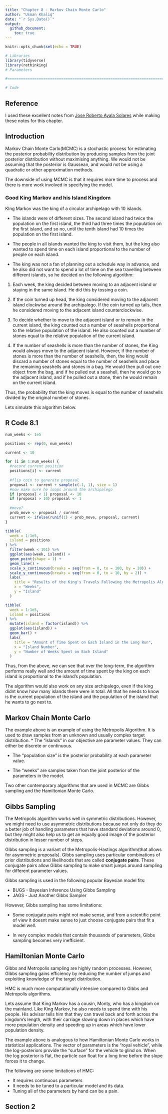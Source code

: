```yaml
---
title: "Chapter 8 - Markov Chain Monte Carlo"
author: "Usman Khaliq"
date: "`r Sys.Date()`"
output: 
  github_document:
    toc: true
---
```


```r
knitr::opts_chunk$set(echo = TRUE)
```

```r
# Libraries
library(tidyverse)
library(rethinking)
# Parameters

#===============================================================================

# Code
```

## Reference

I used these excellent notes from [Jose Roberto Ayala Solares](https://jroberayalas.netlify.app/post/notes-on-statistical-rethinking-chapter-8-mcmc/) while making these notes for this chapter. 

## Introduction

Markov Chain Monte Carlo(MCMC) is a stochastic process for estimating the posterior probability distribution by producing samples from the joint posterior distribution without maximising anything. We would not be assuming that the posterior is Gaussean, and would not be using a quadratic or other approximation methods. 

The downside of using MCMC is that it requires more time to process and there is more work involved in specifying the model. 

### Good King Markov and his Island Kingdom

KIng Markov was the king of a circular archipelago with 10 islands. 

* The islands were of different sizes. The second island had twice the population on the first island, the third had three times the population on the first island, and so no, until the tenth island had 10 times the population on the first island.

* The people in all islands wanted the king to visit them, but the king also wanted to spend time on each island proportional to the number of people on each island.

* The king was not a fan of planning out a schedule way in advance, and he also did not want to spend a lot of time on the sea travelling between different islands, so he decided on the following algorithm:

1. Each week, the king decided between moving to an adjacent island or staying in the same island. He did this by tossing a coin.

2. If the coin turned up head, the king considered moving to the adjacent island clockwise around the archipalego. If the coin turned up tails, then he considered moving to the adjacent island counterclockwise.

3. To decide whether to move to the adjacent island or to remain in the current island, the king counted out a number of seashells proportional to the relative population of the island. He also counted out a number of stones equal to the relative population of the current island. 

4. If the number of seashells is more than the number of stones, the King would always move to the adjacent island. However, if the number of stones is more than the number of seashells, then, the king would discard a number of stones equal to the number of seashells and place the remaining seashells and stones in a bag. He would then pull out one object from the bag, and if he pulled out a seashell, then he would go to the adjacent island, and if he pulled out a stone, then he would remain on the current island. 

Thus, the probability that the king moves is equal to the number of seashells divided by the original number of stones. 

Lets simulate this algorithm below.

## R Code 8.1 

```r
num_weeks <- 1e5

positions <- rep(0, num_weeks)

current <- 10

for (i in 1:num_weeks) {
  #record current position
  positions[i] <- current
  
  #flip coin to generate proposal
  proposal <- current + sample(c(-1, 1), size = 1)
  #now make sure he loops around the archipalego
  if (proposal < 1) proposal <- 10
  if (proposal > 10) proposal <- 1
  
  #move?
  prob_move <- proposal / current
  current <- ifelse(runif(1) < prob_move, proposal, current)
}
```

```r
tibble(
  week = 1:1e5,
  island = positions
) %>% 
  filter(week < 101) %>% 
  ggplot(aes(week, island)) +
  geom_point(shape = 1) +
  geom_line() +
  scale_x_continuous(breaks = seq(from = 0, to = 100, by = 20)) +
  scale_y_continuous(breaks = seq(from = 0, to = 10, by = 2)) +
  labs(
    title = "Results of the King's Travels Following the Metropolis Algorithm",
    x = "Weeks",
    y = "Island"
  )
```

```r
tibble(
  week = 1:1e5,
  island = positions
) %>% 
  mutate(island = factor(island)) %>% 
  ggplot(aes(island)) +
  geom_bar() +
  labs(
    title = "Amount of Time Spent on Each Island in the Long Run",
    x = "Island Number",
    y = "Number of Weeks Spent on Each Island"
  )
```

Thus, from the above, we can see that over the long-term, the algorithm performs really well and the amount of time spent by the king on each island is proportional to the island's population.

The algorithm would also work on any size archipalego, even if the king didnt know how many islands there were in total. All that he needs to know is the current population of the island and the population of the island that he wants to go next to. 

## Markov Chain Monte Carlo

The example above is an example of using the Metropolis Algorithm. It is used to draw samples from an unknown and usually complex target distribution. 
* The "islands" in our objective are parameter values. They can either be discrete or continuous.

* The "population size" is the posterior probability at each parameter value.

* The "weeks" are samples taken from the joint posterior of the parameters in the model. 

Two other contemporary algorithms that are used in MCMC are Gibbs sampling and the Hamiltonian Monte Carlo. 

## Gibbs Sampling 

The Metropolis algorithm works well in symmetric distributions. However, we might need to use asymmetric distributions because not only do they do a better job of handling parameters that have standard deviations around 0, but they might also help us to get an equally good image of the posterior distribution in lesser number of steps. 

Gibbs sampling is a variant of the Metropolis-Hastings algorithm(that allows for asymmetric proposals). Gibbs sampling uses particular combinations of prior distributions and likelihoods that are called **conjugate pairs**. These conjugate pairs allow Gibbs sampling to make smart jumps around sampling for different parameter values. 

Gibbs sampling is used in the following popular Bayesian model fits:

* BUGS - Bayesian Inference Using Gibbs Sampling
* JAGS - Just Another Gibbs Sampler

However, Gibbs sampling has some limitations:

* Some conjugate pairs might not make sense, and from a scientific point of view it doesnt make sense to just choose conjugate pairs that fit a model well.

* In very complex models that contain thousands of parameters, Gibbs sampling becomes very inefficient. 

## Hamiltonian Monte Carlo

Gibbs and Metropolis sampling are highly random processes. However, Gibbs sampling gains efficiency by reducing the number of jumps and exploiting knowledge of the target distribution. 

HMC is much more computationally intensive compared to Gibbs and Metropolis algorithms. 


Lets assume that King Markov has a cousin, Monty, who has a kingdom on the mainland. Like King Markov, he also needs to spend time with his people. His advisor tells him that they can travel back and forth across the kingdom's length, with their carriage slowing down in places which have more population density and speeding up in areas which have lower population density. 

The example above is analogous to how Hamiltonian Monte Carlo works in statistical applications. The vector of parameters is the "royal vehicle", while the log-posteriors provide the "surface" for the vehicle to glind on. When the log posterior is flat, the particle can float for a long time before the slope forces it to change. 

The following are some limitations of HMC:

* It requires continuous parameters
* It needs to be tuned to a particular model and its data.
* Tuning all of the parameters by hand can be a pain. 

## Section 2

